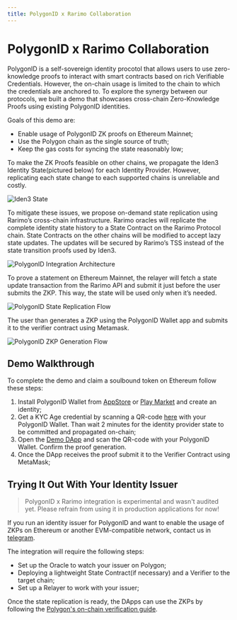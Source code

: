 ```yaml
---
title: PolygonID x Rarimo Collaboration
---
```


# PolygonID x Rarimo Collaboration
PolygonID is a self-sovereign identity procotol that allows users to use zero-knowledge proofs to interact with smart contracts based on rich Verifiable Credentials. However, the on-chain usage is limited to the chain to which the credentials are anchored to. To explore the synergy between our protocols, we built a demo that showcases cross-chain Zero-Knowledge Proofs using existing PolygonID identities.

Goals of this demo are:
- Enable usage of PolygonID ZK proofs on Ethereum Mainnet;
- Use the Polygon chain as the single source of truth;
- Keep the gas costs for syncing the state reasonably low;

To make the ZK Proofs feasible on other chains, we propagate the Iden3 Identity State(pictured below) for each Identity Provider. However, replicating each state change to each supported chains is unreliable and costly.

![Iden3 State](/img/iden3-state.png)

To mitigate these issues, we propose on-demand state replication using Rarimo’s cross-chain infrastructure. Rarimo oracles will replicate the complete identity state history to a State Contract on the Rarimo Protocol chain. State Contracts on the other chains will be modified to accept lazy state updates. The updates will be secured by Rarimo’s TSS instead of the state transition proofs used by Iden3.

![PolygonID Integration Architecture](/img/polygon-id-integration.png)

To prove a statement on Ethereum Mainnet, the relayer will fetch a state update transaction from the Rarimo API and submit it just before the user submits the ZKP. This way, the state will be used only when it’s needed.

![PolygonID State Replication Flow](/img/polygon-id-state-replication.png)

The user than generates a ZKP using the PolygonID Wallet app and submits it to the verifier contract using Metamask.

![PolygonID ZKP Generation Flow](/img/polygon-id-zkp-flow.png)



## Demo Walkthrough

To complete the demo and claim a soulbound token on Ethereum follow these steps:
1. Install PolygonID Wallet from [AppStore](https://apps.apple.com/us/app/polygon-id/id1629870183) or [Play Market](https://play.google.com/store/apps/details?id=com.polygonid.wallet&hl=en_US) and create an identity;
2. Get a KYC Age credential by scanning a QR-code [here](https://admin-panel.polygon.rarimo.com/credentials/scan-link/4f9876ca-1829-4572-9da2-1d11d986688f) with your PolygonID Wallet. Than wait 2 minutes for the identity provider state to be committed and propagated on-chain;
3. Open the [Demo DApp](https://polygon.rarimo.com/) and scan the QR-code with your PolygonID Wallet. Confirm the proof generation.
4. Once the DApp receives the proof submit it to the Verifier Contract using MetaMask;

## Trying It Out With Your Identity Issuer

>PolygonID x Rarimo integration is experimental and wasn't audited yet. Please refrain from using it in production applications for now!

If you run an identity issuer for PolygonID and want to enable the usage of ZKPs on Ethereum or another EVM-compatible network, contact us in [telegram](https://t.me/+m_vvj8nFk5g4NTgy).

The integration will require the following steps:
- Set up the Oracle to watch your issuer on Polygon;
- Deploying a lightweight State Contract(if necessary) and a Verifier to the target chain;
- Set up a Relayer to work with your issuer;

Once the state replication is ready, the DApps can use the ZKPs by following the [Polygon's on-chain verification guide](https://0xpolygonid.github.io/tutorials/verifier/on-chain-verification/overview/#on-chain-verification-flow).
